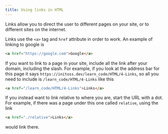 ```yaml
---
title: Using links in HTML
---
```


Links allow you to direct the user to different pages on your site, or to
different sites on the internet.

Links use the `<a>` tag and `href` attribute in order to work. An example of
linking to google is

```HTML
<a href="https://google.com">Google</a>
```

If you want to link to a page in your site, include all the link after your
domain, including the slash. For example, if you look at the address bar for
this page it says `https://initoss.dev/learn_code/HTML/4-Links`, so all you need
to include is `/learn_code/HTML/4-Links` like this

```HTML
<a href="/learn_code/HTML/4-Links">Links</a>
```

If you instead want to link relative to where you are, start the URL with a dot.
For example, if there was a page under this one called `relative`, using the
link

```HTML
<a href="./relative">Links</a>
```

would link there.

